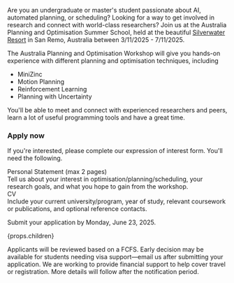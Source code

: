 Are you an undergraduate or master's student passionate about AI, automated planning, or scheduling? Looking for a way to get involved in research and connect with world-class researchers?
Join us at the Australia Planning and Optimisation Summer School, held at the beautiful [Silverwater Resort](https://www.silverwaterresort.com.au/) in San Remo, Australia between 3/11/2025 - 7/11/2025.

The Australia Planning and Optimisation Workshop will give you hands-on experience with different planning and optimisation techniques, including

- MiniZinc
- Motion Planning
- Reinforcement Learning
- Planning with Uncertainty

You'll be able to meet and connect with experienced researchers and peers, learn a lot of useful programming tools and have a great time.

<div class="mt-24" />

### Apply now

If you're interested, please complete our expression of interest form. You'll need the following.

<div className="text-skin-base">Personal Statement (max 2 pages)</div>

<div className="not-prose mb-6 text-sm text-skin-base/70">
  Tell us about your interest in optimisation/planning/scheduling, your research
  goals, and what you hope to gain from the workshop.
</div>

<div className="text-skin-base">CV</div>

<div className="not-prose mb-6 text-sm text-skin-base/70">
  Include your current university/program, year of study, relevant coursework or
  publications, and optional reference contacts.
</div>

Submit your application by Monday, June 23, 2025.

{props.children}

<div className="not-prose text-xs text-skin-base/70">
  Applicants will be reviewed based on a FCFS. Early decision may be available
  for students needing visa support—email us after submitting your application.
  We are working to provide financial support to help cover travel or
  registration. More details will follow after the notification period.
</div>
